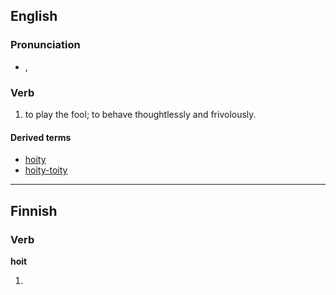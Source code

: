 ==English==

===Pronunciation===
* {{a|UK}} {{IPA|/ˈhɔɪ.ti/}}, {{SAMPA|/"hOI.ti/}}

===Verb===
{{infl|en|verb}}

# {{archaic}} to play the fool; to behave thoughtlessly and frivolously.

====Derived terms====
* [[hoity]] <!--I presume-->
* [[hoity-toity]]

----

==Finnish==

===Verb===
'''hoit'''

# {{fi-form of|type=verb|pr=second-person|pl=singular|mood=indicative|tense=past|[[hokea]]}}